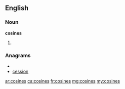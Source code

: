 ==English==

===Noun===
'''cosines'''

# {{plural of|[[cosine]]}}

===Anagrams===
* {{alphagram|ceinoss}}
* [[cession#English|cession]]

[[ar:cosines]]
[[ca:cosines]]
[[fr:cosines]]
[[mg:cosines]]
[[my:cosines]]
